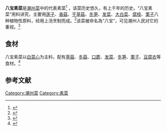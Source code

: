 '''八宝素菜'''是[[潮州菜|潮州菜]]中的代表素菜<ref>{{cite book|author=李学勤|title=中华文化通志: 第2典. 地域文化|publisher=上海人民出版社}}</ref> ，该菜历史悠久，有上千年的历史。“八宝素菜”用料讲究，主要用[[莲子|莲子]]、[[香菇|香菇]]、[[干草菇|干草菇]]、[[冬笋|冬笋]]、[[发菜|发菜]]、[[大白菜|大白菜]]、[[腐枝|腐枝]]、[[栗子|栗子]]八种植物性原料，经用上汤烹制而成。<ref>{{cite web |url=http://gb.cri.cn/1321/2006/01/26/157@876549.htm |title=潮菜"银杏猪肚"和"八宝素菜" |publisher=中国国际广播电台国际在线 |date=2006-01-26 |accessdate=2009-08-19 |archive-date=2016-03-04 |archive-url=https://web.archive.org/web/20160304120927/http://gb.cri.cn/1321/2006/01/26/157@876549.htm |dead-url=no }}</ref>该菜被命名為“八宝”，可见潮州人民对它的重视。<ref>{{cite web|title=潮州“八宝素菜”|url=http://www.hf777.com/Knowledge/2/1126.shtml|accessdate=2013-06-15|archive-date=2016-05-28|archive-url=https://web.archive.org/web/20160528205344/http://www.hf777.com/Knowledge/2/1126.shtml|dead-url=no}}</ref> 

==食材==

八宝素菜以[[白菜心|白菜心]]为主料，配有[[草菇|草菇]]、[[冬菇|冬菇]]、[[口蘑|口蘑]]、[[发菜|发菜]]、[[冬笋|冬笋]]、[[栗子|栗子]]、[[豆腐衣|豆腐衣]]等食材。<ref>{{cite web|title=八寶素菜|url=http://www.hf777.com/Knowledge/2/1126.shtml|publisher=希望之聲國際廣播電台|accessdate=2013-06-15|archive-date=2016-05-28|archive-url=https://web.archive.org/web/20160528205344/http://www.hf777.com/Knowledge/2/1126.shtml|dead-url=no}}</ref> 
== 参考文献 ==
{{Reflist}}

[[Category:潮州菜|Category:潮州菜]]
[[Category:素菜|Category:素菜]]